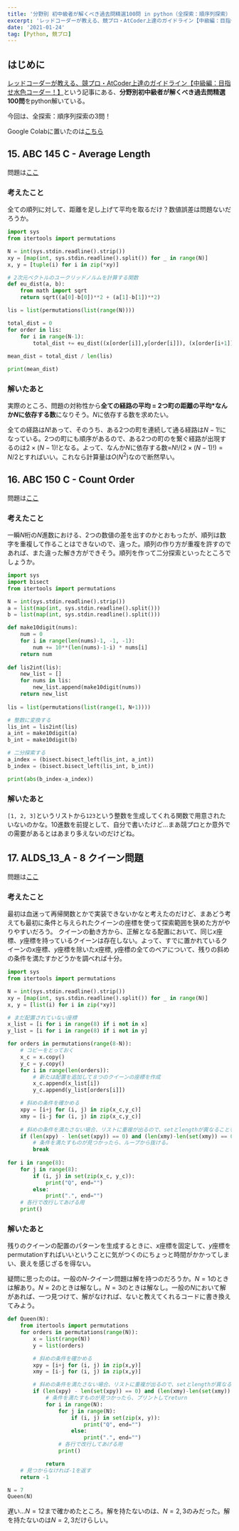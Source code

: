 ```yaml
---
title: '分野別 初中級者が解くべき過去問精選100問 in python（全探索：順序列探索）'
excerpt: 'レッドコーダーが教える、競プロ・AtCoder上達のガイドライン【中級編：目指せ水色コーダー！】]という記事にある、初中級者が解くべき過去問精選100 をpython解いている。今回は、全探索：順序列探索の3問！'
date: '2021-01-24'
tag: [Python, 競プロ]
---
```


## はじめに
[レッドコーダーが教える、競プロ・AtCoder上達のガイドライン【中級編：目指せ水色コーダー！】](https://qiita.com/e869120/items/eb50fdaece12be418faa)という記事にある、**分野別初中級者が解くべき過去問精選100問**をpython解いている。

今回は、全探索：順序列探索の3問！

Google Colabに置いたのは[こちら](https://colab.research.google.com/drive/1rh8za6hTbt6RGk8IwDhKDC_UzpmH7hkc?usp=sharing)

## 15. ABC 145 C - Average Length
問題は[ここ](https://atcoder.jp/contests/abc145/tasks/abc145_c)

### 考えたこと
全ての順列に対して、距離を足し上げて平均を取るだけ？数値誤差は問題ないだろうか。

```python
import sys
from itertools import permutations

N = int(sys.stdin.readline().strip())
xy = [map(int, sys.stdin.readline().split()) for _ in range(N)]
x, y = [tuple(i) for i in zip(*xy)]

# 2次元ベクトルのユークリッドノルムを計算する関数
def eu_dist(a, b):
    from math import sqrt
    return sqrt((a[0]-b[0])**2 + (a[1]-b[1])**2)

lis = list(permutations(list(range(N))))

total_dist = 0
for order in lis:
    for i in range(N-1):
        total_dist += eu_dist((x[order[i]],y[order[i]]), (x[order[i+1]], y[order[i+1]]))
        
mean_dist = total_dist / len(lis)

print(mean_dist)
```

### 解いたあと
実際のところ、問題の対称性から**全ての経路の平均 = 2つ町の距離の平均\*なんか$N$に依存する数**になりそう。$N$に依存する数を求めたい。

全ての経路は$N!$あって、そのうち、ある2つの町を連続して通る経路は$N-1!$になっている。2つの町にも順序があるので、ある2つの町のを繋ぐ経路が出現するのは$2 \times (N-1)!$となる。よって、なんか$N$に依存する数=$N! / (2 \times (N-1)!) = N/2$とすればいい。これなら計算量は$O(N^2)$なので断然早い。

## 16. ABC 150 C - Count Order
問題は[ここ](https://atcoder.jp/contests/abc150/tasks/abc150_c)

### 考えたこと
一瞬$N$桁の$N$進数における、2つの数値の差を出すのかとおもったが、順列は数字を重複して作ることはできないので、違った。順列の作り方が重複を許すのであれば、また違った解き方ができそう。順列を作って二分探索といったところでしょうか。

```python
import sys
import bisect 
from itertools import permutations

N = int(sys.stdin.readline().strip())
a = list(map(int, sys.stdin.readline().split()))
b = list(map(int, sys.stdin.readline().split()))

def make10digit(nums):
    num = 0
    for i in range(len(nums)-1, -1, -1):
        num += 10**(len(nums)-1-i) * nums[i]
    return num
    
def lis2int(lis):
    new_list = []
    for nums in lis:
        new_list.append(make10digit(nums))
    return new_list
    
lis = list(permutations(list(range(1, N+1))))

# 整数に変換する
lis_int = lis2int(lis)
a_int = make10digit(a)
b_int = make10digit(b)

# 二分探索する
a_index = (bisect.bisect_left(lis_int, a_int))
b_index = (bisect.bisect_left(lis_int, b_int))

print(abs(b_index-a_index))
```

### 解いたあと
`[1, 2, 3]`というリストから`123`という整数を生成してくれる関数で用意されたいないのかな。10進数を前提として、自分で書いたけど...まあ競プロとか意外での需要があるとはあまり多えないのだけどね。

## 17. ALDS_13_A - 8 クイーン問題
問題は[ここ](http://judge.u-aizu.ac.jp/onlinejudge/description.jsp?id=ALDS1_13_A&lang=ja)

### 考えたこと
最初は血迷って再帰関数とかで実装できないかなと考えたのだけど、まあどう考えても最初に条件と与えられたクイーンの座標を使って探索範囲を狭めた方がやりやすいだろう。
クイーンの動き方から、正解となる配置において、同じ$x$座標、$y$座標を持っているクイーンは存在しない。よって、すでに置かれているクイーンの$x$座標、$y$座標を除いた$x$座標, $y$座標の全てのペアについて、残りの斜めの条件を満たすかどうかを調べれば十分。

```python
import sys
from itertools import permutations

N = int(sys.stdin.readline().strip())
xy = [map(int, sys.stdin.readline().split()) for _ in range(N)]
x, y = [list(i) for i in zip(*xy)]

# まだ配置されていない座標
x_list = [i for i in range(8) if i not in x]
y_list = [i for i in range(8) if i not in y]

for orders in permutations(range(8-N)):
    # コピーをとっておく
    x_c = x.copy()
    y_c = y.copy()
    for i in range(len(orders)):
        # 新たは配置を追加して８つのクイーンの座標を作成
        x_c.append(x_list[i])
        y_c.append(y_list[orders[i]])

    # 斜めの条件を確かめる
    xpy = [i+j for (i, j) in zip(x_c,y_c)]
    xmy = [i-j for (i, j) in zip(x_c,y_c)]
    
    # 斜めの条件を満たさない場合、リストに重複が出るので、setとlengthが異なることを利用して確認
    if (len(xpy) - len(set(xpy)) == 0) and (len(xmy)-len(set(xmy)) == 0):
        # 条件を満たすものが見つかったら、ループから抜ける。
        break
        
for i in range(8):
    for j in range(8):
        if (i, j) in set(zip(x_c, y_c)):
            print("Q", end="")
        else:
            print(".", end="")
    # 各行で改行してあげる用  
    print()
```

### 解いたあと
残りのクイーンの配置のパターンを生成するときに、$x$座標を固定して、$y$座標をpermutationすればいいということに気がつくのにちょっと時間がかかってしまい、衰えを感じざるを得ない。

疑問に思ったのは。一般の$N$-クイーン問題は解を持つのだろうか。$N=1$のときは解あり。$N=2$のときは解なし。$N=3$のときは解なし。一般の$N$において解があれば、一つ見つけて、解がなければ、ないと教えてくれるコードに書き換えてみよう。

```python
def Queen(N):
    from itertools import permutations
    for orders in permutations(range(N)):
        x = list(range(N))
        y = list(orders)

        # 斜めの条件を確かめる
        xpy = [i+j for (i, j) in zip(x,y)]
        xmy = [i-j for (i, j) in zip(x,y)]

        # 斜めの条件を満たさない場合、リストに重複が出るので、setとlengthが異なることを利用して確認
        if (len(xpy) - len(set(xpy)) == 0) and (len(xmy)-len(set(xmy)) == 0):
            # 条件を満たすものが見つかったら、プリントしてreturn
            for i in range(N):
                for j in range(N):
                    if (i, j) in set(zip(x, y)):
                        print("Q", end="")
                    else:
                        print(".", end="")
                # 各行で改行してあげる用
                print()

            return
    # 見つからなければ-1を返す
    return -1

N = 7
Queen(N)
```

遅い...$N=12$まで確かめたところ。解を持たないのは、$N=2, 3$のみだった。解を持たないのは$N=2, 3$だけらしい。